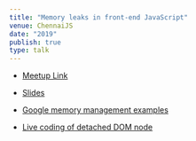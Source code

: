 ```yaml
---
title: "Memory leaks in front-end JavaScript"
venue: ChennaiJS
date: "2019"
publish: true
type: talk
---
```



- [Meetup Link](https://www.meetup.com/meetup-group-zZPQtwTs/events/264543677/)

- [Slides](https://varundey.me/talk/Chennai%20JS%20Sep'19)

- [Google memory management examples](https://developer.chrome.com/devtools/docs/demos/memory)

- [Live coding of detached DOM node](https://github.com/varundey/talks/tree/master/Chennai%20JS%20Sep'19/memleak)
